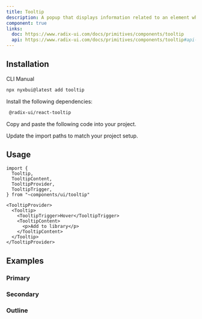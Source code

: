 ```yaml
---
title: Tooltip
description: A popup that displays information related to an element when the element receives keyboard focus or the mouse hovers over it.
component: true
links:
  doc: https://www.radix-ui.com/docs/primitives/components/tooltip
  api: https://www.radix-ui.com/docs/primitives/components/tooltip#api-reference
---
```


<ComponentPreview 
   name="tooltip-demo" 
   description="A tooltip component."
   styleSwitch={true}
   button="copy"
   dots={false}
   />

## Installation

<Tabs defaultValue="cli">

<TabsList>
  <TabsTrigger value="cli">CLI</TabsTrigger>
  <TabsTrigger value="manual">Manual</TabsTrigger>
</TabsList>
<TabsContent value="cli">

```bash
npx nyxbui@latest add tooltip
```

</TabsContent>

<TabsContent value="manual">

<Steps>

<Step>Install the following dependencies:</Step>

```bash
 @radix-ui/react-tooltip
```

<Step>Copy and paste the following code into your project.</Step>

<ComponentSource name="tooltip" />

<Step>Update the import paths to match your project setup.</Step>

</Steps>

</TabsContent>

</Tabs>

## Usage

```tsx
import {
  Tooltip,
  TooltipContent,
  TooltipProvider,
  TooltipTrigger,
} from "~components/ui/tooltip"
```

```tsx
<TooltipProvider>
  <Tooltip>
    <TooltipTrigger>Hover</TooltipTrigger>
    <TooltipContent>
      <p>Add to library</p>
    </TooltipContent>
  </Tooltip>
</TooltipProvider>
```

## Examples

### Primary

<ComponentPreview 
name="tooltip-demo" 
description="A tooltip component."
styleSwitch={true}
button="copy"
dots={false}
/>

### Secondary

<ComponentPreview 
name="tooltip-secondary" 
description="A tooltip secondary component."
styleSwitch={true}
button="copy"
dots={false}
/>

### Outline

<ComponentPreview 
name="tooltip-outline" 
description="A tooltip outline component."
styleSwitch={true}
button="copy"
dots={false}
/>

